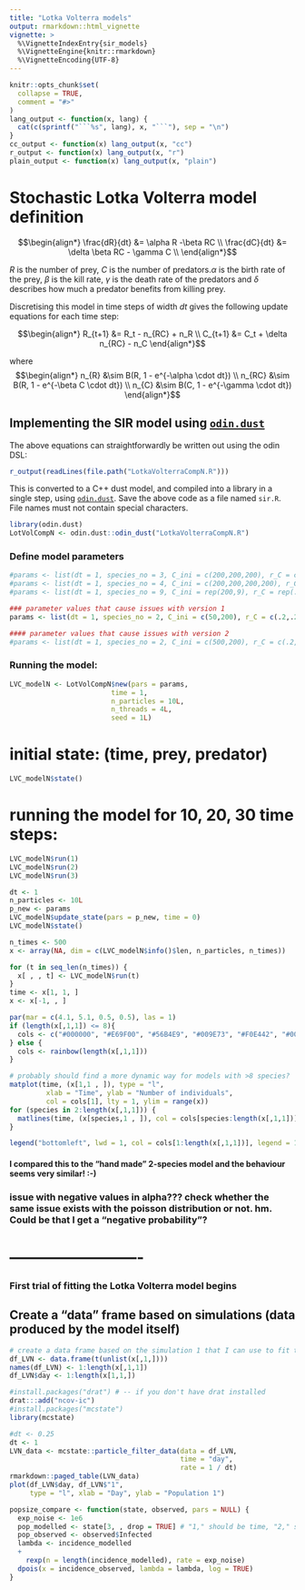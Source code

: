 ```yaml
---
title: "Lotka Volterra models"
output: rmarkdown::html_vignette
vignette: >
  %\VignetteIndexEntry{sir_models}
  %\VignetteEngine{knitr::rmarkdown}
  %\VignetteEncoding{UTF-8}
---
```


```r
knitr::opts_chunk$set(
  collapse = TRUE,
  comment = "#>"
)
lang_output <- function(x, lang) {
  cat(c(sprintf("```%s", lang), x, "```"), sep = "\n")
}
cc_output <- function(x) lang_output(x, "cc")
r_output <- function(x) lang_output(x, "r")
plain_output <- function(x) lang_output(x, "plain")
```

# Stochastic Lotka Volterra model definition


$$\begin{align*}
\frac{dR}{dt} &= \alpha R -\beta RC \\
\frac{dC}{dt} &= \delta \beta RC - \gamma C \\
\end{align*}$$

$R$ is the number of prey, $C$ is the number of predators.$\alpha$ is the birth rate of the prey, $\beta$ is the kill rate, $\gamma$ is the death rate of the predators and $\delta$ describes how much a predator benefits from killing prey.

Discretising this model in time steps of width $dt$ gives the following update equations for each time step:

$$\begin{align*}
R_{t+1} &= R_t - n_{RC} + n_R \\
C_{t+1} &= C_t + \delta n_{RC}  - n_C
\end{align*}$$

where
$$\begin{align*}
n_{R} &\sim B(R, 1 - e^{-\alpha \cdot dt}) \\
n_{RC} &\sim B(R, 1 - e^{-\beta C \cdot dt}) \\
n_{C} &\sim B(C, 1 - e^{-\gamma \cdot dt})
\end{align*}$$

## Implementing the SIR model using [`odin.dust`](https://mrc-ide.github.io/odin.dust/)

The above equations can straightforwardly be written out using the odin DSL:

```r
r_output(readLines(file.path("LotkaVolterraCompN.R")))
```

This is converted to a C++ dust model, and compiled into a library in a single step, using [`odin.dust`](https://mrc-ide.github.io/odin.dust/). Save the above code as a file named `sir.R`. File names must not contain special characters.

```r
library(odin.dust)
LotVolCompN <- odin.dust::odin_dust("LotkaVolterraCompN.R")
```
### Define model parameters
```r
#params <- list(dt = 1, species_no = 3, C_ini = c(200,200,200), r_C = c(0.2,0.2,0.1), K = c(200,200,200), alpha = matrix(data = c(1,0,.1,.5,1,-.2,.1,.4,1),nrow = 3, ncol = 3, byrow = TRUE))
#params <- list(dt = 1, species_no = 4, C_ini = c(200,200,200,200), r_C = c(0.2,0.2,0.1,0.2), K = c(200,200,200,200), alpha = matrix(data = c(1,0,.1,.5,.2,1,.4,-.2,.1,.4,1,.3,.1,-.4,-.2,1),nrow = 4, ncol = 4, byrow = TRUE))
#params <- list(dt = 1, species_no = 9, C_ini = rep(200,9), r_C = rep(.2,9), K = rep(200,9), alpha = diag(9)) #test with nine compartments

### parameter values that cause issues with version 1
params <- list(dt = 1, species_no = 2, C_ini = c(50,200), r_C = c(.2,.2), K = c(200,200), alpha = matrix(data = c(1,-.5,.2,1),nrow = 2, ncol = 2, byrow = TRUE)) 

#### parameter values that cause issues with version 2
#params <- list(dt = 1, species_no = 2, C_ini = c(500,200), r_C = c(.2,.2), K = c(200,200), alpha = matrix(data = c(1,-.5,.2,1),nrow = 2, ncol = 2, byrow = TRUE)) 
```



### Running the model:

```r
LVC_modelN <- LotVolCompN$new(pars = params,
                         time = 1,
                         n_particles = 10L,
                         n_threads = 4L,
                         seed = 1L)
```

# initial state: (time, prey, predator)

```r
LVC_modelN$state()
```



# running the model for 10, 20, 30 time steps:

```r
LVC_modelN$run(1)
LVC_modelN$run(2)
LVC_modelN$run(3)
```

```r
dt <- 1
n_particles <- 10L
p_new <- params
LVC_modelN$update_state(pars = p_new, time = 0)
LVC_modelN$state()
```


```r
n_times <- 500
x <- array(NA, dim = c(LVC_modelN$info()$len, n_particles, n_times))

for (t in seq_len(n_times)) {
  x[ , , t] <- LVC_modelN$run(t)
}
time <- x[1, 1, ]
x <- x[-1, , ]

par(mar = c(4.1, 5.1, 0.5, 0.5), las = 1)
if (length(x[,1,1]) <= 8){
  cols <- c("#000000", "#E69F00", "#56B4E9", "#009E73", "#F0E442", "#0072B2", "#D55E00", "#CC79A7") #8 colorblind friendly colors
} else {
  cols <- rainbow(length(x[,1,1]))
}

# probably should find a more dynamic way for models with >8 species?
matplot(time, (x[1,1 , ]), type = "l",
         xlab = "Time", ylab = "Number of individuals",
         col = cols[1], lty = 1, ylim = range(x))
for (species in 2:length(x[,1,1])) {
  matlines(time, (x[species,1 , ]), col = cols[species:length(x[,1,1])], lty = 1)
}

legend("bottomleft", lwd = 1, col = cols[1:length(x[,1,1])], legend = 1:length(x[,1,1]), bty = "n")
```

#### I compared this to the "hand made" 2-species model and the behaviour seems very similar! :-)

### issue with negative values in alpha??? check whether the same issue exists with the poisson distribution or not. hm. Could be that I get a "negative probability"?


# -------------------------
### First trial of fitting the Lotka Volterra model begins

## Create a "data" frame based on simulations (data produced by the model itself)

```r
# create a data frame based on the simulation 1 that I can use to fit the model to
df_LVN <- data.frame(t(unlist(x[,1,])))
names(df_LVN) <- 1:length(x[,1,1])
df_LVN$day <- 1:length(x[1,1,])
```

```r
#install.packages("drat") # -- if you don't have drat installed
drat:::add("ncov-ic")
#install.packages("mcstate")
library(mcstate)
```

```r
#dt <- 0.25
dt <- 1
LVN_data <- mcstate::particle_filter_data(data = df_LVN,
                                          time = "day",
                                          rate = 1 / dt)
rmarkdown::paged_table(LVN_data)
plot(df_LVN$day, df_LVN$"1",
     type = "l", xlab = "Day", ylab = "Population 1")
```
```r
popsize_compare <- function(state, observed, pars = NULL) {
  exp_noise <- 1e6
  pop_modelled <- state[3, , drop = TRUE] # "1," should be time, "2," should be S, "3," should be I, "4," R
  pop_observed <- observed$Infected
  lambda <- incidence_modelled 
  +
    rexp(n = length(incidence_modelled), rate = exp_noise)
  dpois(x = incidence_observed, lambda = lambda, log = TRUE)
}
```
